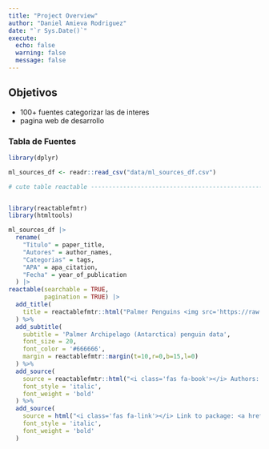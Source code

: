 ```yaml
---
title: "Project Overview"
author: "Daniel Amieva Rodriguez"
date: "`r Sys.Date()`"
execute:
  echo: false
  warning: false
  message: false
---
```


## Objetivos

- 100+ fuentes categorizar las de interes
- pagina web de desarrollo


### Tabla de Fuentes


```r
library(dplyr)

ml_sources_df <- readr::read_csv("data/ml_sources_df.csv")

# cute table reactable ----------------------------------------------------


library(reactablefmtr)
library(htmltools)

ml_sources_df |> 
  rename(
    "Titulo" = paper_title,
    "Autores" = author_names,
    "Categorias" = tags,
    "APA" = apa_citation,
    "Fecha" = year_of_publication
  ) |> 
reactable(searchable = TRUE,
          pagination = TRUE) |>  
  add_title(
    title = reactablefmtr::html("Palmer Penguins <img src='https://raw.githubusercontent.com/allisonhorst/palmerpenguins/master/man/figures/lter_penguins.png' alt='Palmer Penguins' width='200' height='110'>")
  ) %>% 
  add_subtitle(
    subtitle = 'Palmer Archipelago (Antarctica) penguin data',
    font_size = 20,
    font_color = '#666666',
    margin = reactablefmtr::margin(t=10,r=0,b=15,l=0)
  ) %>% 
  add_source(
    source = reactablefmtr::html("<i class='fas fa-book'></i> Authors: Allison Marie Horst, Alison Presmanes Hill, and Kristen B Gorman <br> <i class='fas fa-palette'></i> Artwork by @allison_horst "),
    font_style = 'italic',
    font_weight = 'bold'
  ) %>% 
  add_source(
    source = html("<i class='fas fa-link'></i> Link to package: <a href='https://allisonhorst.github.io/palmerpenguins/'>{palmerpenguins}</a>"),
    font_style = 'italic',
    font_weight = 'bold'
  )
```

